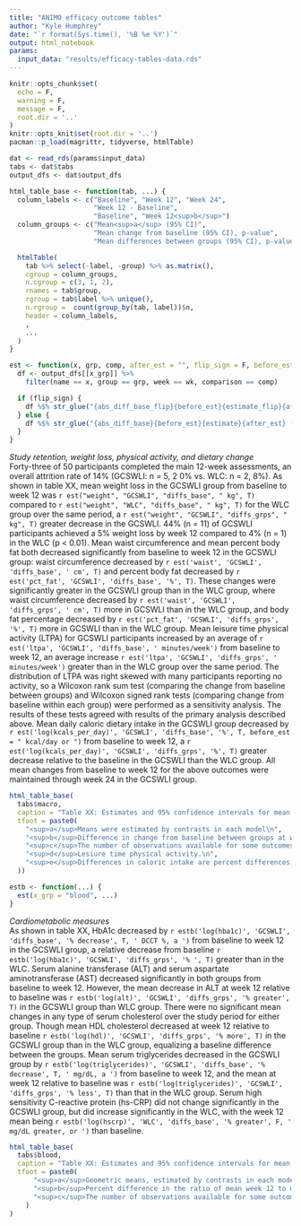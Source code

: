 ```yaml
---
title: "ANIMO efficacy outcome tables"
author: "Kyle Humphrey"
date: "`r format(Sys.time(), '%B %e %Y')`"
output: html_notebook
params: 
  input_data: "results/efficacy-tables-data.rds"
---
```


```r
knitr::opts_chunk$set(
  echo = F,
  warning = F,
  message = F,
  root.dir = '..'
)
knitr::opts_knit$set(root.dir = '..')
pacman::p_load(magrittr, tidyverse, htmlTable)
```

```r
dat <- read_rds(params$input_data)
tabs <- dat$tabs
output_dfs <- dat$output_dfs
```

```r
html_table_base <- function(tab, ...) {
  column_labels <- c("Baseline", "Week 12", "Week 24",
                     "Week 12 - Baseline",
                     "Baseline", "Week 12<sup>b</sup>")
  column_groups <- c("Mean<sup>a</sup> (95% CI)",
                     "Mean change from baseline (95% CI), p-value",
                     "Mean differences between groups (95% CI), p-value")

  htmlTable(
    tab %>% select(-label, -group) %>% as.matrix(),
    cgroup = column_groups,
    n.cgroup = c(3, 1, 2),
    rnames = tab$group,
    rgroup = tab$label %>% unique(),
    n.rgroup =  count(group_by(tab, label))$n,
    header = column_labels,
    ,
    ...
  )
}
```

```r
est <- function(x, grp, comp, after_est = "", flip_sign = F, before_est = "", wk = "12", x_grp = "macro") {
  df <- output_dfs[[x_grp]] %>%
    filter(name == x, group == grp, week == wk, comparison == comp)

  if (flip_sign) {
    df %$% str_glue("{abs_diff_base_flip}{before_est}{estimate_flip}{after_est} (95% CI ({conf.low_flip}, {conf.high_flip}), {p.value})")
  } else {
    df %$% str_glue("{abs_diff_base}{before_est}{estimate}{after_est} (95% CI ({conf.low}, {conf.high}), {p.value})")
  }
}
```


_Study retention, weight loss, physical activity, and dietary change_  
Forty-three of 50 participants completed the main 12-week assessments, an overall attrition rate of 14% (GCSWLI: n = 5, 2 0% vs.  WLC: n = 2, 8%). As shown in table XX, mean weight loss in the GCSWLI group from baseline to week 12 was `r est("weight", "GCSWLI", "diffs_base", " kg", T)`  compared to `r est("weight", "WLC", "diffs_base", " kg", T)` for the WLC group over the same period, a `r est("weight", "GCSWLI", "diffs_grps", " kg", T)` greater decrease in the GCSWLI. 44% (n = 11) of GCSWLI participants achieved a 5% weight loss by week 12 compared to 4% (n = 1) in the WLC (p < 0.01). Mean waist circumference and mean percent body fat both decreased significantly from baseline to week 12 in the GCSWLI group: waist circumference decreased by `r est('waist', 'GCSWLI', 'diffs_base', ' cm', T)` and percent body fat decreased by `r est('pct_fat', 'GCSWLI', 'diffs_base', '%', T)`. These changes were significantly greater in the GCSWLI group than in the WLC group, where waist circumference decreased by `r est('waist', 'GCSWLI', 'diffs_grps', ' cm', T)` more in GCSWLI than in the WLC group, and body fat percentage decreased by `r est('pct_fat', 'GCSWLI', 'diffs_grps', '%', T)` more in GCSWLI than in the WLC group. Mean leisure time physical activity (LTPA) for GCSWLI participants increased by an average of `r est('ltpa', 'GCSWLI', 'diffs_base', ' minutes/week')` from baseline to week 12, an average increase `r est('ltpa', 'GCSWLI', 'diffs_grps', ' minutes/week')` greater than in the WLC group over the same period. The distribution of LTPA was right skewed with many participants reporting no activity, so a Wilcoxon rank sum test (comparing the change from baseline between groups) and Wilcoxon signed rank tests (comparing change from baseline within each group) were performed as a sensitivity analysis. The results of these tests agreed with results of the primary analysis described above. Mean daily caloric dietary intake in the GCSWLI group decreased by `r est('log(kcals_per_day)', 'GCSWLI', 'diffs_base', '%', T, before_est = " kcal/day or ")` from baseline to week 12, a `r est('log(kcals_per_day)', 'GCSWLI', 'diffs_grps', '%', T)` greater decrease relative to the baseline in the GCSWLI than the WLC group. All mean changes from baseline to week 12 for the above outcomes were maintained through week 24 in the GCSWLI group.


```r
html_table_base(
  tabs$macro,
  caption = "Table XX: Estimates and 95% confidence intervals for mean weight, body composition, physical activity, and daily caloric intake, as well as changes in these mean measures from baseline, and mean differences between groups.",
  tfoot = paste0(
    "<sup>a</sup>Means were estimated by contrasts in each model\n",
    "<sup>b</sup>Difference in change from baseline between groups at week 12\n",
    "<sup>c</sup>The number of observations available for some outcomes were one below or above the values given\n",
    "<sup>d</sup>Lesiure time physical activity.\n",
    "<sup>e</sup>Differences in caloric intake are percent differences, and (for the last column) percent difference in ratio of mean week 12 to mean baseline measurements"
  ))
```

```r
estb <- function(...) {
  est(x_grp = "blood", ...)
}
```

_Cardiometabolic measures_  
As shown in table XX, HbA1c decreased by `r estb('log(hba1c)', 'GCSWLI', 'diffs_base', '% decrease', T, ' DCCT %, a ')` from baseline to week 12 in the GCSWLI group, a relative decrease from baseline `r estb('log(hba1c)', 'GCSWLI', 'diffs_grps', '% ', T)` greater than in the WLC. Serum alanine transferase (ALT) and serum aspartate aminotransferase (AST) decreased significantly in both groups from baseline to week 12. However, the mean decrease in ALT at week 12 relative to baseline was `r estb('log(alt)', 'GCSWLI', 'diffs_grps', '% greater', T)` in the GCSWLI group than WLC group. There were no significant mean changes in any type of serum cholesterol over the study period for either group. Though mean HDL cholesterol decreased at week 12 relative to baseline `r estb('log(hdl)', 'GCSWLI', 'diffs_grps', '% more', T)` in the GCSWLI group than in the WLC group, equalizing a baseline difference between the groups. Mean serum triglycerides decreased in the GCSWLI group by `r estb('log(triglycerides)', 'GCSWLI', 'diffs_base', '% decrease', T, ' mg/dL, a ')` from baseline to week 12, and the mean at week 12 relative to baseline was `r estb('log(triglycerides)', 'GCSWLI', 'diffs_grps', '% less', T)` than that in the WLC group. Serum high sensitivity C-reactive protein (hs-CRP) did not change significantly in the GCSWLI group, but did increase significantly in the WLC, with the week 12 mean being `r estb('log(hscrp)', 'WLC', 'diffs_base', '% greater', F, ' mg/dL greater, or ')` than baseline.


```r
html_table_base(
  tabs$blood,
  caption = "Table XX: Estimates and 95% confidence intervals for mean cardiometabolic measures, changes in mean measures from baseline, and mean differences between groups. Units for means and SDs are mg/dL, with the exception of HbA1c, which has units of DCCT %.",
  tfoot = paste0(
      "<sup>a</sup>Geometric means, estimated by contrasts in each model\n",
      "<sup>b</sup>Percent difference in the ratio of mean week 12 to mean baseline measurements\n",
      "<sup>c</sup>The number of observations available for some outcomes were one below or above the values given\n"
    )
)
```

